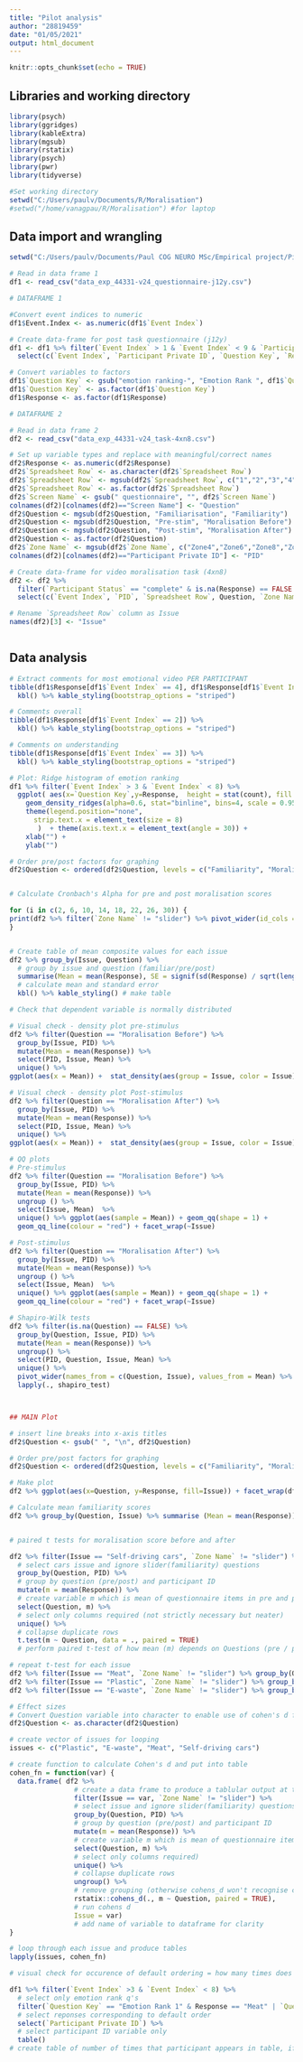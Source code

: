 ```yaml
---
title: "Pilot analysis"
author: "28819459"
date: "01/05/2021"
output: html_document
---
```


```r
knitr::opts_chunk$set(echo = TRUE)
```

## Libraries and working directory
```r

library(psych)
library(ggridges)
library(kableExtra)
library(mgsub)
library(rstatix)
library(psych)
library(pwr)
library(tidyverse)

#Set working directory
setwd("C:/Users/paulv/Documents/R/Moralisation") 
#setwd("/home/vanagpau/R/Moralisation") #for laptop

```

## Data import and wrangling
```r

setwd("C:/Users/paulv/Documents/Paul COG NEURO MSc/Empirical project/Pilot actual DATA")

# Read in data frame 1
df1 <- read_csv("data_exp_44331-v24_questionnaire-j12y.csv")

# DATAFRAME 1

#Convert event indices to numeric
df1$Event.Index <- as.numeric(df1$`Event Index`)

# Create data-frame for post task questionnaire (j12y)
df1 <- df1 %>% filter(`Event Index` > 1 & `Event Index` < 9 & `Participant Status` == "complete") %>%
  select(c(`Event Index`, `Participant Private ID`, `Question Key`, `Response`))

# Convert variables to factors
df1$`Question Key` <- gsub("emotion ranking-", "Emotion Rank ", df1$`Question Key`)
df1$`Question Key` <- as.factor(df1$`Question Key`)
df1$Response <- as.factor(df1$Response)

# DATAFRAME 2

# Read in data frame 2
df2 <- read_csv("data_exp_44331-v24_task-4xn8.csv")

# Set up variable types and replace with meaningful/correct names
df2$Response <- as.numeric(df2$Response)
df2$`Spreadsheet Row` <- as.character(df2$`Spreadsheet Row`)
df2$`Spreadsheet Row` <- mgsub(df2$`Spreadsheet Row`, c("1","2","3","4"), c("Meat", "Self-driving cars", "Plastic", "E-waste"))
df2$`Spreadsheet Row` <- as.factor(df2$`Spreadsheet Row`)
df2$`Screen Name` <- gsub(" questionnaire", "", df2$`Screen Name`)
colnames(df2)[colnames(df2)=="Screen Name"] <- "Question"
df2$Question <- mgsub(df2$Question, "Familiarisation", "Familiarity")
df2$Question <- mgsub(df2$Question, "Pre-stim", "Moralisation Before")
df2$Question <- mgsub(df2$Question, "Post-stim", "Moralisation After")
df2$Question <- as.factor(df2$Question)
df2$`Zone Name` <- mgsub(df2$`Zone Name`, c("Zone4","Zone6","Zone8","Zone10"), c("core_belief", "right_wrong", "moral_issue", "just_know"))
colnames(df2)[colnames(df2)=="Participant Private ID"] <- "PID"

# Create data-frame for video moralisation task (4xn8)
df2 <- df2 %>% 
  filter(`Participant Status` == "complete" & is.na(Response) == FALSE ) %>%
  select(c(`Event Index`, `PID`, `Spreadsheet Row`, Question, `Zone Name`, Response))

# Rename `Spreadsheet Row` column as Issue
names(df2)[3] <- "Issue"



```

## Data analysis
```r
# Extract comments for most emotional video PER PARTICIPANT
tibble(df1$Response[df1$`Event Index` == 4], df1$Response[df1$`Event Index` == 8]) %>%
  kbl() %>% kable_styling(bootstrap_options = "striped")

# Comments overall
tibble(df1$Response[df1$`Event Index` == 2]) %>%
  kbl() %>% kable_styling(bootstrap_options = "striped")

# Comments on understanding
tibble(df1$Response[df1$`Event Index` == 3]) %>%
  kbl() %>% kable_styling(bootstrap_options = "striped")

# Plot: Ridge histogram of emotion ranking
df1 %>% filter(`Event Index` > 3 & `Event Index` < 8) %>% 
  ggplot( aes(x=`Question Key`,y=Response,  height = stat(count), fill = Response)) +
    geom_density_ridges(alpha=0.6, stat="binline", bins=4, scale = 0.95) +
    theme(legend.position="none",
      strip.text.x = element_text(size = 8)
       )  + theme(axis.text.x = element_text(angle = 30)) +
    xlab("") +
    ylab("")

# Order pre/post factors for graphing
df2$Question <- ordered(df2$Question, levels = c("Familiarity", "Moralisation Before", "Moralisation After"))


# Calculate Cronbach's Alpha for pre and post moralisation scores

for (i in c(2, 6, 10, 14, 18, 22, 26, 30)) {
print(df2 %>% filter(`Zone Name` != "slider") %>% pivot_wider(id_cols = PID, names_from = c(Issue, Question, `Zone Name`), values_from = Response) %>% select(.,i:(i+3)) %>% psych::alpha())
}


# Create table of mean composite values for each issue
df2 %>% group_by(Issue, Question) %>%
  # group by issue and question (familiar/pre/post)
  summarise(Mean = mean(Response), SE = signif(sd(Response) / sqrt(length(Response)),2)) %>%
  # calculate mean and standard error
  kbl() %>% kable_styling() # make table

# Check that dependent variable is normally distributed

# Visual check - density plot pre-stimulus
df2 %>% filter(Question == "Moralisation Before") %>%
  group_by(Issue, PID) %>% 
  mutate(Mean = mean(Response)) %>%
  select(PID, Issue, Mean) %>%
  unique() %>%
ggplot(aes(x = Mean)) +  stat_density(aes(group = Issue, color = Issue),position="identity",geom="line", size = 2) + facet_wrap(~Issue) 

# Visual check - density plot Post-stimulus
df2 %>% filter(Question == "Moralisation After") %>%
  group_by(Issue, PID) %>% 
  mutate(Mean = mean(Response)) %>%
  select(PID, Issue, Mean) %>%
  unique() %>%
ggplot(aes(x = Mean)) +  stat_density(aes(group = Issue, color = Issue),position="identity",geom="line", size = 2) + facet_wrap(~Issue) 

# QQ plots
# Pre-stimulus
df2 %>% filter(Question == "Moralisation Before") %>%
  group_by(Issue, PID) %>% 
  mutate(Mean = mean(Response)) %>%
  ungroup () %>%
  select(Issue, Mean)  %>%
  unique() %>% ggplot(aes(sample = Mean)) + geom_qq(shape = 1) +
  geom_qq_line(colour = "red") + facet_wrap(~Issue)

# Post-stimulus
df2 %>% filter(Question == "Moralisation After") %>%
  group_by(Issue, PID) %>% 
  mutate(Mean = mean(Response)) %>%
  ungroup () %>%
  select(Issue, Mean)  %>%
  unique() %>% ggplot(aes(sample = Mean)) + geom_qq(shape = 1) +
  geom_qq_line(colour = "red") + facet_wrap(~Issue)

# Shapiro-Wilk tests
df2 %>% filter(is.na(Question) == FALSE) %>%
  group_by(Question, Issue, PID) %>% 
  mutate(Mean = mean(Response)) %>%
  ungroup() %>%
  select(PID, Question, Issue, Mean) %>%
  unique() %>%
  pivot_wider(names_from = c(Question, Issue), values_from = Mean) %>%
  lapply(., shapiro_test) 



## MAIN Plot

# insert line breaks into x-axis titles
df2$Question <- gsub(" ", "\n", df2$Question)

# Order pre/post factors for graphing
df2$Question <- ordered(df2$Question, levels = c("Familiarity", "Moralisation\nBefore", "Moralisation\nAfter"))

# Make plot
df2 %>% ggplot(aes(x=Question, y=Response, fill=Issue)) + facet_wrap(df2$Issue) + geom_boxplot() + ylab("Likert rating") + xlab("") + geom_jitter(width=0.1,alpha=0.3) 

# Calculate mean familiarity scores
df2 %>% group_by(Question, Issue) %>% summarise (Mean = mean(Response)) %>% unique() 


# paired t tests for moralisation score before and after

df2 %>% filter(Issue == "Self-driving cars", `Zone Name` != "slider") %>%
  # select cars issue and ignore slider(familiarity) questions
  group_by(Question, PID) %>% 
  # group by question (pre/post) and participant ID
  mutate(m = mean(Response)) %>%
  # create variable m which is mean of questionnaire items in pre and post for each participant 
  select(Question, m) %>%
  # select only columns required (not strictly necessary but neater)
  unique() %>%
  # collapse duplicate rows
  t.test(m ~ Question, data = ., paired = TRUE)
  # perform paired t-test of how mean (m) depends on Questions (pre / post)

# repeat t-test for each issue
df2 %>% filter(Issue == "Meat", `Zone Name` != "slider") %>% group_by(Question, PID) %>% mutate(m = mean(Response)) %>% select(Question, m) %>% unique() %>% t.test(m ~ Question, data = ., paired = TRUE)
df2 %>% filter(Issue == "Plastic", `Zone Name` != "slider") %>% group_by(Question, PID) %>% mutate(m = mean(Response)) %>% select(Question, m) %>% unique() %>% t.test(m ~ Question, data = ., paired = TRUE)
df2 %>% filter(Issue == "E-waste", `Zone Name` != "slider") %>% group_by(Question, PID) %>% mutate(m = mean(Response)) %>% select(Question, m) %>% unique() %>% t.test(m ~ Question, data = ., paired = TRUE)

# Effect sizes
# Convert Question variable into character to enable use of cohen's d function
df2$Question <- as.character(df2$Question)

# create vector of issues for looping
issues <- c("Plastic", "E-waste", "Meat", "Self-driving cars")

# create function to calculate Cohen's d and put into table
cohen_fn = function(var) {
  data.frame( df2 %>%
                # create a data frame to produce a tablular output at the end
                filter(Issue == var, `Zone Name` != "slider") %>%
                # select issue and ignore slider(familiarity) questions
                group_by(Question, PID) %>%
                # group by question (pre/post) and participant ID
                mutate(m = mean(Response)) %>%
                # create variable m which is mean of questionnaire items in pre and post for each participant 
                select(Question, m) %>%
                # select only columns required)
                unique() %>%
                # collapse duplicate rows
                ungroup() %>%
                # remove grouping (otherwise cohens_d won't recognise columns)
                rstatix::cohens_d(., m ~ Question, paired = TRUE),
                # run cohens d
                Issue = var)
                # add name of variable to dataframe for clarity
}

# loop through each issue and produce tables
lapply(issues, cohen_fn)

# visual check for occurence of default ordering = how many times does "4" appear in following table = 2

df1 %>% filter(`Event Index` >3 & `Event Index` < 8) %>%
  # select only emotion rank q's
  filter(`Question Key` == "Emotion Rank 1" & Response == "Meat" | `Question Key` == "Emotion Rank 2" & Response == "Plastics" | `Question Key` == "Emotion Rank 3" & Response == "E-waste" | `Question Key` == "Emotion Rank 4" & Response == "Self-driving cars") %>%
  # select reponses corresponding to default order
  select(`Participant Private ID`) %>%
  # select participant ID variable only
  table()
# create table of number of times that participant appears in table, if = 4 then this exactly matches the default ordering


```













